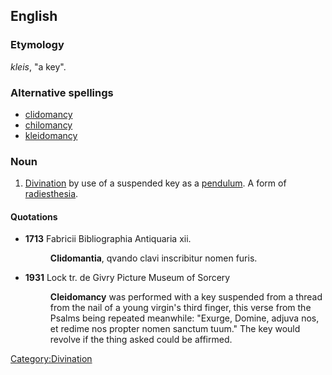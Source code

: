 ==English==

===Etymology===
{{etyl|grc}} ''kleis'', "a key".

===Alternative spellings===
* [[clidomancy]]
* [[chilomancy]]
* [[kleidomancy]]

===Noun===
{{en-noun|-}}

# [[divination|Divination]] by use of a suspended key as a [[pendulum]]. A form of [[radiesthesia]].

====Quotations====
* '''1713''' Fabricii Bibliographia Antiquaria xii.
*: '''Clidomantia''', qvando clavi inscribitur nomen furis.
* '''1931''' Lock tr. de Givry Picture Museum of Sorcery
*: '''Cleidomancy''' was performed with a key suspended from a thread from the nail of a young virgin's third finger, this verse from the Psalms being repeated meanwhile: "Exurge, Domine, adjuva nos, et redime nos propter nomen sanctum tuum." The key would revolve if the thing asked could be affirmed.

[[Category:Divination]]